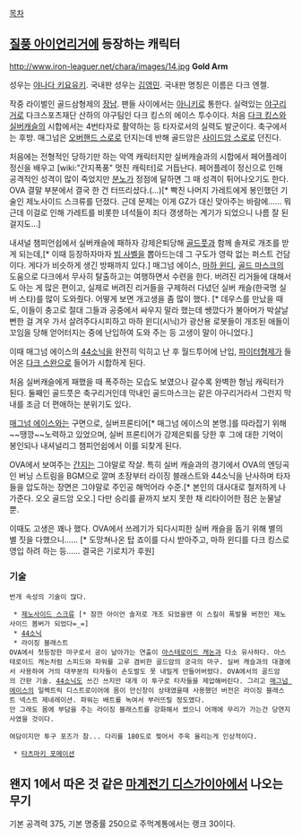 [[목차]]
== [[질풍 아이언리거]]에 등장하는 캐릭터 ==
http://www.iron-leaguer.net/chara/images/14.jpg
'''Gold Arm'''

성우는 [[야나다 키요유키]]. 국내판 성우는 [[김영민]]. 국내판 명칭은 이름은 다크 엔젤. 

작중 라이벌인 골드삼형제의 [[장남]]. 팬들 사이에서는 [[아니키]]로 통한다. 실력있는 [[야구]]리거로 다크스포츠재단 산하의 야구팀인 다크 킹스의 에이스 투수이다. 처음 [[다크 킹스]]와 [[실버캐슬]]의 시합에서는 4번타자로 활약하는 등 타자로서의 실력도 발군이다. 축구에서는 후방. 매그넘은 [[오버핸드 스로]]로 던지는데 반해 골드암은 [[사이드암 스로]]로 던진다.

처음에는 전형적인 당하기만 하는 악역 캐릭터지만 실버캐슬과의 시합에서 페어플레이 정신을 배우고 [wiki:"간지폭풍" 멋진 캐릭터]로 거듭난다. 페어플레이 정신으로 인해 공격적인 성격이 많이 죽었지만 [[분노]]가 정점에 달하면 그 때 성격이 튀어나오기도 한다. OVA 결말 부분에서 결국 한 건 터뜨리셨다.(...)[* 빡친 나머지 가레트에게 봉인했던 기술인 제노사이드 스크류를 던졌다. 근데 문제는 이게 GZ가 대신 맞아주는 바람에...... 뭐 근데 이걸로 인해 가레트를 비롯한 녀석들이 죄다 갱생하는 계기가 되었으니 나름 잘 된 걸지도...]

내셔널 챔피언쉽에서 실버캐슬에 패하자 강제은퇴당해 [[골드풋]]과 함께 솔져로 개조를 받게 되는데,[* 이때 등장하자마자 [[빔 사벨]]을 뽑아드는데 그 구도가 영락 없는 퍼스트 건담이다. 게다가 비슷하게 생긴 방패까지 있다.] 매그넘 에이스, [[마하 윈디]], [[골드 마스크]]의 도움으로 다크에서 무사히 탈출하고는 여행하면서 수련을 한다. 버려진 리거들에 대해서도 아는 게 많은 편이고, 실제로 버려진 리거들을 구제하러 다녔던 실버 캐슬(한국명 실버 스타)를 많이 도와줬다. 어떻게 보면 개고생을 좀 많이 했다. [* 데우스를 만났을 때도, 이들이 충고로 절대 그들과 공중에서 싸우지 말라 했는데 쌩깠다가 불아머가 박살날 뻔한 걸 겨우 가서 살려주다시피하고 마하 윈디(시닉)가 광산용 로봇들이 개조된 애들이 꼬임을 당해 얻어터지는 중에 난입하여 도와 주는 등 고생이 말이 아니었다.]

이때 매그넘 에이스의 [[44소닉]]을 완전히 익히고 난 후 월드투어에 난입, [[파이터형제]]가 들어온 [[다크 스완]]으로 들어가 시합하게 된다. 

처음 실버캐슬에게 패했을 때 폭주하는 모습도 보였으나 갈수록 완벽한 형님 캐릭터가 된다. 둘째인 골드풋은 축구리거인데 막내인 골드마스크는 같은 야구리거라서 그런지 막내를 조금 더 편애하는 분위기도 있다. 

[[매그넘 에이스]]와는 구면으로, 실버프론티어[* 매그넘 에이스의 본명.]를 따라잡기 위해 ~~땡깡~~노력하고 있었으며, 실버 프론티어가 강제은퇴를 당한 후 그에 대한 기억이 봉인되나 내셔널리그 챔피언쉽에서 이를 되찾게 된다.

OVA에서 보여주는 [[간지]]는 그야말로 작살. 특히 실버 캐슬과의 경기에서 OVA의 엔딩곡인 버닝 스트림을 BGM으로 깔며 초장부터 라이징 블래스트와 44소닉을 난사하며 타자들을 압도하는 장면은 그야말로 주인공 해먹어라 수준.[* 본인의 대사대로 철저하게 나가준다. 오오 골드암 오오.] 다만 승리를 끝까지 보지 못한 채 리타이어한 점은 눈물날 뿐. 

이때도 고생은 꽤나 했다. OVA에서 쓰레기가 되다시피한 실버 캐슬을 돕기 위해 별의 별 짓을 다했으니......
[* 도망쳐나온 탑 죠이를 다시 받아주고, 마하 윈디를 다크 킹스로 영입 하려 하는 등...... 결국은 기로치가 후원]

=== 기술 ===
 번개 속성의 기술이 많다.

  * [[제노사이드 스크류]] [* 잠깐 아이언 솔저로 개조 되었을땐 이 스킬이 폭발물 버전인 제노사이드 봄버가 되었다=_=]
  * [[44소닉]]
  * 라이징 블래스트
 OVA에서 첫등장한 마구로서 공이 날아가는 연출이 [[아스테로이드 캐논]]과 다소 유사하다. 아스테로이드 캐논처럼 스피드와 파워를 고루 겸비한 골드암의 궁극의 마구. 실버 캐슬과의 대결에서 사용하여 거의 대부분의 타자들이 손도발도 못 내밀게 만들어버렸다. OVA에서의 골드암의 간판 기술. [[44소닉]]도 쓰긴 쓰지만 대개 이 투구로 타자들을 제압해버린다. 그리고 [[매그넘 에이스]]의 일렉트릭 디스트로이어에 몸이 만신창이 상태였을때 사용했던 버전은 라이징 블래스트 넥스트 제네레이션. 파워는 배트를 녹여서 부러뜨릴 정도였다.
 안 그래도 몸에 부담을 주는 라이징 블래스트를 강화해서 썼으니 어깨에 무리가 가는건 당연지사였을 것이다.

 여담이지만 투구 포즈가 참... 다리를 180도로 찢어서 주욱 올리는게 인상적이다.

  * [[타츠마키 포메이션]]

== 왠지 1에서 따온 것 같은 [[마계전기 디스가이아]]에서 나오는 무기 ==
기본 공격력 375, 기본 명중률 250으로 주먹계통에서는 랭크 30이다. 
